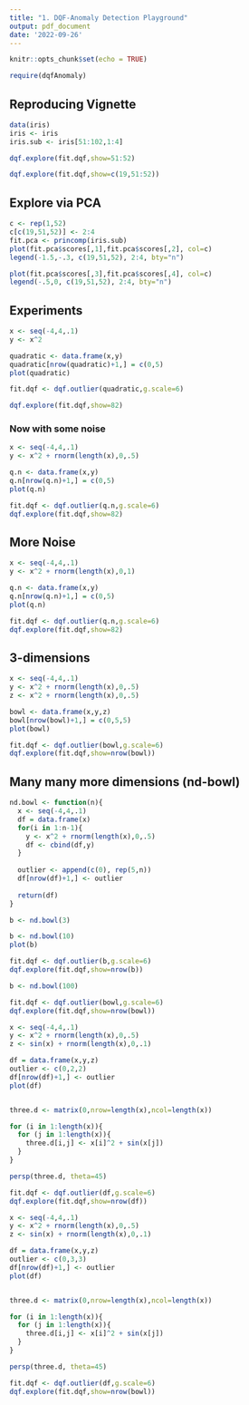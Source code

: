 ```yaml
---
title: "1. DQF-Anomaly Detection Playground"
output: pdf_document
date: '2022-09-26'
---
```


```r
knitr::opts_chunk$set(echo = TRUE)
```

```r
require(dqfAnomaly)
```

## Reproducing Vignette

```r
data(iris)
iris <- iris 
iris.sub <- iris[51:102,1:4]
```

```r
dqf.explore(fit.dqf,show=51:52)
```

```r
dqf.explore(fit.dqf,show=c(19,51:52))
```

## Explore via PCA

```r
c <- rep(1,52)
c[c(19,51,52)] <- 2:4
fit.pca <- princomp(iris.sub)
plot(fit.pca$scores[,1],fit.pca$scores[,2], col=c)
legend(-1.5,-.3, c(19,51,52), 2:4, bty="n")

plot(fit.pca$scores[,3],fit.pca$scores[,4], col=c)
legend(-.5,0, c(19,51,52), 2:4, bty="n")
```
## Experiments

```r
x <- seq(-4,4,.1)
y <- x^2

quadratic <- data.frame(x,y)
quadratic[nrow(quadratic)+1,] = c(0,5)
plot(quadratic)
```

```r
fit.dqf <- dqf.outlier(quadratic,g.scale=6)
```

```r
dqf.explore(fit.dqf,show=82)
```

### Now with some noise

```r
x <- seq(-4,4,.1)
y <- x^2 + rnorm(length(x),0,.5)

q.n <- data.frame(x,y)
q.n[nrow(q.n)+1,] = c(0,5)
plot(q.n)

fit.dqf <- dqf.outlier(q.n,g.scale=6)
dqf.explore(fit.dqf,show=82)
```

## More Noise

```r
x <- seq(-4,4,.1)
y <- x^2 + rnorm(length(x),0,1)

q.n <- data.frame(x,y)
q.n[nrow(q.n)+1,] = c(0,5)
plot(q.n)

fit.dqf <- dqf.outlier(q.n,g.scale=6)
dqf.explore(fit.dqf,show=82)
```
## 3-dimensions

```r
x <- seq(-4,4,.1)
y <- x^2 + rnorm(length(x),0,.5)
z <- x^2 + rnorm(length(x),0,.5)

bowl <- data.frame(x,y,z)
bowl[nrow(bowl)+1,] = c(0,5,5)
plot(bowl)

fit.dqf <- dqf.outlier(bowl,g.scale=6)
dqf.explore(fit.dqf,show=nrow(bowl))
```

## Many many more dimensions (nd-bowl)

```r
nd.bowl <- function(n){
  x <- seq(-4,4,.1)
  df = data.frame(x)
  for(i in 1:n-1){
    y <- x^2 + rnorm(length(x),0,.5)
    df <- cbind(df,y)
  }
  
  outlier <- append(c(0), rep(5,n))
  df[nrow(df)+1,] <- outlier
  
  return(df)
}

b <- nd.bowl(3)
```

```r
b <- nd.bowl(10)
plot(b)

fit.dqf <- dqf.outlier(b,g.scale=6)
dqf.explore(fit.dqf,show=nrow(b))
```

```r
b <- nd.bowl(100)

fit.dqf <- dqf.outlier(bowl,g.scale=6)
dqf.explore(fit.dqf,show=nrow(bowl))
```

```r
x <- seq(-4,4,.1)
y <- x^2 + rnorm(length(x),0,.5)
z <- sin(x) + rnorm(length(x),0,.1)

df = data.frame(x,y,z)
outlier <- c(0,2,2)
df[nrow(df)+1,] <- outlier
plot(df)


three.d <- matrix(0,nrow=length(x),ncol=length(x))

for (i in 1:length(x)){
  for (j in 1:length(x)){
    three.d[i,j] <- x[i]^2 + sin(x[j])
  }
}

persp(three.d, theta=45)
```

```r
fit.dqf <- dqf.outlier(df,g.scale=6)
dqf.explore(fit.dqf,show=nrow(df))
```

```r
x <- seq(-4,4,.1)
y <- x^2 + rnorm(length(x),0,.5)
z <- sin(x) + rnorm(length(x),0,.1)

df = data.frame(x,y,z)
outlier <- c(0,3,3)
df[nrow(df)+1,] <- outlier
plot(df)


three.d <- matrix(0,nrow=length(x),ncol=length(x))

for (i in 1:length(x)){
  for (j in 1:length(x)){
    three.d[i,j] <- x[i]^2 + sin(x[j])
  }
}

persp(three.d, theta=45)
```

```r
fit.dqf <- dqf.outlier(df,g.scale=6)
dqf.explore(fit.dqf,show=nrow(bowl))
```




